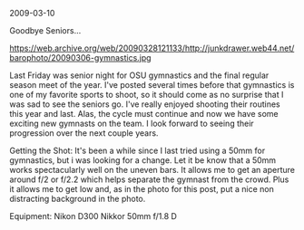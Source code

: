 2009-03-10

Goodbye Seniors…

https://web.archive.org/web/20090328121133/http://junkdrawer.web44.net/barophoto/20090306-gymnastics.jpg

Last Friday was senior night for OSU gymnastics and the final regular season meet of the year. I've posted several times before that gymnastics is one of my favorite sports to shoot, so it should come as no surprise that I was sad to see the seniors go. I've really enjoyed shooting their routines this year and last. Alas, the cycle must continue and now we have some exciting new gymnasts on the team. I look forward to seeing their progression over the next couple years.

Getting the Shot:
It's been a while since I last tried using a 50mm for gymnastics, but i was looking for a change. Let it be know that a 50mm works spectacularly well on the uneven bars. It allows me to get an aperture around f/2 or f/2.2 which helps separate the gymnast from the crowd. Plus it allows me to get low and, as in the photo for this post, put a nice non distracting background in the photo.

Equipment:
Nikon D300
Nikkor 50mm f/1.8 D